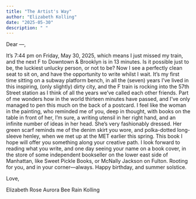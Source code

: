 ```yaml
---
title: "The Artist's Way"
author: "Elizabeth Kolling"
date: "2025-05-30"
description: " "
---
```



Dear —, 

It’s 7:44 pm on Friday, May 30, 2025, which means I just missed my train, and the next F to Downtown & Brooklyn is in 13 minutes. Is it possible just to be, the luckiest unlucky person, or not to be? Now I see a perfectly clean seat to sit on, and have the opportunity to write whilst I wait. It’s my first time sitting on a subway platform bench, in all the (seven) years I’ve lived in this inspiring, (only slightly) dirty city, and the F train is rocking into the 57th Street station as I think of all the years we’ve called each other friends. Part of me wonders how in the world thirteen minutes have passed, and I’ve only managed to pen this much on the back of a postcard. I feel like the woman in the painting, who reminded me of you, deep in thought, with books on the table in front of her, I’m sure, a writing utensil in her right hand, and an infinite number of ideas in her head. She’s very fashionably dressed. Her green scarf reminds me of the denim skirt you wore, and polka-dotted long-sleeve henley, when we met up at the MET earlier this spring. This book I hope will offer you something along your creative path. I look forward to reading what you write, and one day seeing your name on a book cover, in the store of some independent bookseller on the lower east side of Manhattan, like Sweet Pickle Books, or McNally Jackson on Fulton. Rooting for you, and in your corner—always. Happy birthday, and summer solstice.  

Love, 

Elizabeth Rose Aurora Bee Rain Kolling
